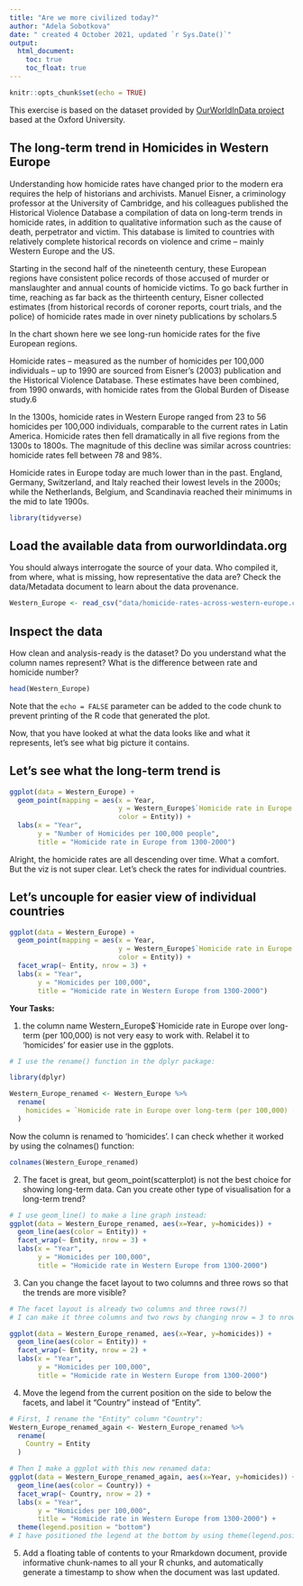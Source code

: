 ```yaml
---
title: "Are we more civilized today?"
author: "Adela Sobotkova"
date: " created 4 October 2021, updated `r Sys.Date()`"
output: 
  html_document:
    toc: true
    toc_float: true
---
```


```r
knitr::opts_chunk$set(echo = TRUE)
```
This exercise is based on the dataset provided by [OurWorldInData project](https://ourworldindata.org/homicides) based at the Oxford University.

## The long-term trend in Homicides in Western Europe

Understanding how homicide rates have changed prior to the modern era requires the help of historians and archivists. Manuel Eisner, a criminology professor at the University of Cambridge, and his colleagues published the Historical Violence Database \href{https://cjrc.osu.edu/research/interdisciplinary/hvd}: a compilation of data on long-term trends in homicide rates, in addition to qualitative information such as the cause of death, perpetrator and victim. This database is limited to countries with relatively complete historical records on violence and crime – mainly Western Europe and the US.

Starting in the second half of the nineteenth century, these European regions have consistent police records of those accused of murder or manslaughter and annual counts of homicide victims. To go back further in time, reaching as far back as the thirteenth century, Eisner collected estimates (from historical records of coroner reports, court trials, and the police) of homicide rates made in over ninety publications by scholars.5

In the chart shown here we see long-run homicide rates for the five European regions.

Homicide rates – measured as the number of homicides per 100,000 individuals – up to 1990 are sourced from Eisner’s (2003) publication and the Historical Violence Database. These estimates have been combined, from 1990 onwards, with homicide rates from the Global Burden of Disease study.6

In the 1300s, homicide rates in Western Europe ranged from 23 to 56 homicides per 100,000 individuals, comparable to the current rates in Latin America. Homicide rates then fell dramatically in all five regions from the 1300s to 1800s. The magnitude of this decline was similar across countries: homicide rates fell between 78 and 98%.

Homicide rates in Europe today are much lower than in the past. England, Germany, Switzerland, and Italy reached their lowest levels in the 2000s; while the Netherlands, Belgium, and Scandinavia reached their minimums in the mid to late 1900s.

```r
library(tidyverse)
```

## Load the available data from ourworldindata.org

You should always interrogate the source of your data. Who compiled it, from where, what is missing, how representative the data are? Check the data/Metadata document to learn about the data provenance.

```r
Western_Europe <- read_csv("data/homicide-rates-across-western-europe.csv")
```

## Inspect the data

How clean and analysis-ready is the dataset? Do you understand what the column names represent? What is the difference between rate and homicide number?

```r
head(Western_Europe)
```

Note that the `echo = FALSE` parameter can be added to the code chunk to prevent printing of the R code that generated the plot.

Now, that you have looked at what the data looks like and what it represents, let's see what big picture it contains.

## Let's see what the long-term trend is
```r
ggplot(data = Western_Europe) + 
  geom_point(mapping = aes(x = Year, 
                           y = Western_Europe$`Homicide rate in Europe over long-term (per 100,000) (homicides per 100,000 people)`, 
                           color = Entity)) +
  labs(x = "Year",
       y = "Number of Homicides per 100,000 people",
       title = "Homicide rate in Europe from 1300-2000")
```
Alright, the homicide rates are all descending over time. What a comfort. But the viz is not super clear. Let's check the rates for individual countries.

## Let's uncouple for easier view of individual countries

```r
ggplot(data = Western_Europe) + 
  geom_point(mapping = aes(x = Year, 
                           y = Western_Europe$`Homicide rate in Europe over long-term (per 100,000) (homicides per 100,000 people)`, 
                           color = Entity)) +
  facet_wrap(~ Entity, nrow = 3) +
  labs(x = "Year",
       y = "Homicides per 100,000",
       title = "Homicide rate in Western Europe from 1300-2000")

```


**Your Tasks:**

1) the column name Western_Europe$`Homicide rate in Europe over long-term (per 100,000) is not very easy to work with. Relabel it to 'homicides' for easier use in the ggplots.

```r
# I use the rename() function in the dplyr package:

library(dplyr)

Western_Europe_renamed <- Western_Europe %>% 
  rename(
    homicides = `Homicide rate in Europe over long-term (per 100,000) (homicides per 100,000 people)`
  )
```
Now the column is renamed to 'homicides'.
I can check whether it worked by using the colnames() function:
```r
colnames(Western_Europe_renamed)
```

2) The facet is great, but geom_point(scatterplot) is not the best choice for showing long-term data. Can you create other type of visualisation for a long-term trend? 

```r
# I use geom_line() to make a line graph instead:
ggplot(data = Western_Europe_renamed, aes(x=Year, y=homicides)) +
  geom_line(aes(color = Entity)) +
  facet_wrap(~ Entity, nrow = 3) +
  labs(x = "Year",
       y = "Homicides per 100,000",
       title = "Homicide rate in Western Europe from 1300-2000")
```


3) Can you change the facet layout to two columns and three rows so that the trends are more visible? 

```r
# The facet layout is already two columns and three rows(?)
# I can make it three columns and two rows by changing nrow = 3 to nrow = 2:

ggplot(data = Western_Europe_renamed, aes(x=Year, y=homicides)) +
  geom_line(aes(color = Entity)) +
  facet_wrap(~ Entity, nrow = 2) +
  labs(x = "Year",
       y = "Homicides per 100,000",
       title = "Homicide rate in Western Europe from 1300-2000")
```


4) Move the legend from the current position on the side to below the facets, and label it "Country" instead of "Entity".

```r
# First, I rename the "Entity" column "Country":
Western_Europe_renamed_again <- Western_Europe_renamed %>% 
  rename(
    Country = Entity
  )

# Then I make a ggplot with this new renamed data:
ggplot(data = Western_Europe_renamed_again, aes(x=Year, y=homicides)) +
  geom_line(aes(color = Country)) +
  facet_wrap(~ Country, nrow = 2) +
  labs(x = "Year",
       y = "Homicides per 100,000",
       title = "Homicide rate in Western Europe from 1300-2000") +
  theme(legend.position = "bottom")
# I have positioned the legend at the bottom by using theme(legend.position = "bottom")
```


5) Add a floating table of contents to your Rmarkdown document, provide informative chunk-names to all your R chunks, and automatically generate a timestamp to show when the document was last updated. 

